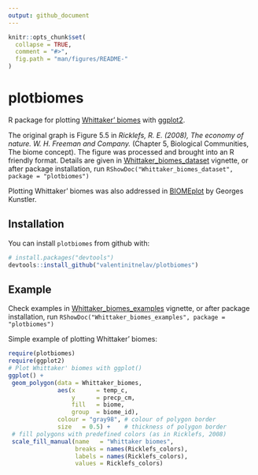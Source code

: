```yaml
---
output: github_document
---
```


<!-- README.md is generated from README.Rmd. Please edit that file -->

```r
knitr::opts_chunk$set(
  collapse = TRUE,
  comment = "#>",
  fig.path = "man/figures/README-"
)
```

# plotbiomes

R package for plotting [Whittaker' biomes](https://en.wikipedia.org/wiki/Biome#Whittaker_.281962.2C_1970.2C_1975.29_biome-types) with [ggplot2](https://github.com/tidyverse/ggplot2).

The original graph is Figure 5.5 in *Ricklefs, R. E. (2008), The economy of nature. W. H. Freeman and Company.* (Chapter 5, Biological Communities, The biome concept). The figure was processed and brought into an R friendly format. Details are given in [Whittaker_biomes_dataset](https://rawgit.com/valentinitnelav/plotbiomes/master/inst/doc/Whittaker_biomes_dataset.html) vignette, or after package installation, run `RShowDoc("Whittaker_biomes_dataset", package = "plotbiomes")`

Plotting Whittaker' biomes was also addressed in [BIOMEplot](https://github.com/kunstler/BIOMEplot) by Georges Kunstler.

## Installation

You can install `plotbiomes` from github with:

```r
# install.packages("devtools")
devtools::install_github("valentinitnelav/plotbiomes")
```

## Example

Check examples in [Whittaker_biomes_examples](https://rawgit.com/valentinitnelav/plotbiomes/master/inst/doc/Whittaker_biomes_examples.html) vignette, or after package installation, run `RShowDoc("Whittaker_biomes_examples", package = "plotbiomes")`

Simple example of plotting Whittaker' biomes:

```r
require(plotbiomes)
require(ggplot2)
# Plot Whittaker' biomes with ggplot()
ggplot() +
 geom_polygon(data = Whittaker_biomes,
              aes(x      = temp_c,
                  y      = precp_cm,
                  fill   = biome,
                  group  = biome_id),
              colour = "gray98", # colour of polygon border
              size   = 0.5) +    # thickness of polygon border
 # fill polygons with predefined colors (as in Ricklefs, 2008)
 scale_fill_manual(name   = "Whittaker biomes",
                   breaks = names(Ricklefs_colors),
                   labels = names(Ricklefs_colors),
                   values = Ricklefs_colors)
```
